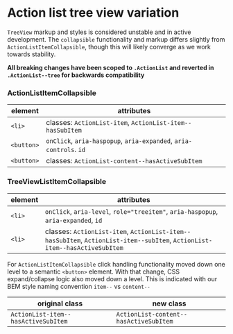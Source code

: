 
<Meta title="UI Patterns/ActionList/ActionTreeView/TreeViewListItemCollapsible/README" />

# Action list tree view variation

`TreeView` markup and styles is considered unstable and in active development. The `collapsible` functionality and markup differs slightly from `ActionListItemCollapsible`, though this will likely converge as we work towards stability.

**All breaking changes have been scoped to `.ActionList` and reverted in `.ActionList--tree` for backwards compatibility**

### ActionListItemCollapsible

| element    | attributes                                                         |
| ---------- | ------------------------------------------------------------------ |
| `<li>`     | classes: `ActionList-item`, `ActionList-item--hasSubItem`          |
| `<button>` | `onClick`, `aria-haspopup`, `aria-expanded`, `aria-controls`. `id` |
| `<button>` | classes: `ActionList-content--hasActiveSubItem`                    |

### TreeViewListItemCollapsible

| element | attributes                                                                                                                 |
| ------- | -------------------------------------------------------------------------------------------------------------------------- |
| `<li>`  | `onClick`, `aria-level`, `role="treeitem"`, `aria-haspopup`, `aria-expanded`, `id`                                         |
| `<li>`  | classes: `ActionList-item`, `ActionList-item--hasSubItem`, `ActionList-item--subItem`, `ActionList-item--hasActiveSubItem` |

For `ActionListItemCollapsible` click handling functionality moved down one level to a semantic `<button>` element. With that change, CSS expand/collapse logic also moved down a level. This is indicated with our BEM style naming convention `item--` vs `content--`

| original class | new class |
| -- | -- |
| `ActionList-item--hasActiveSubItem` | `ActionList-content--hasActiveSubItem` |
